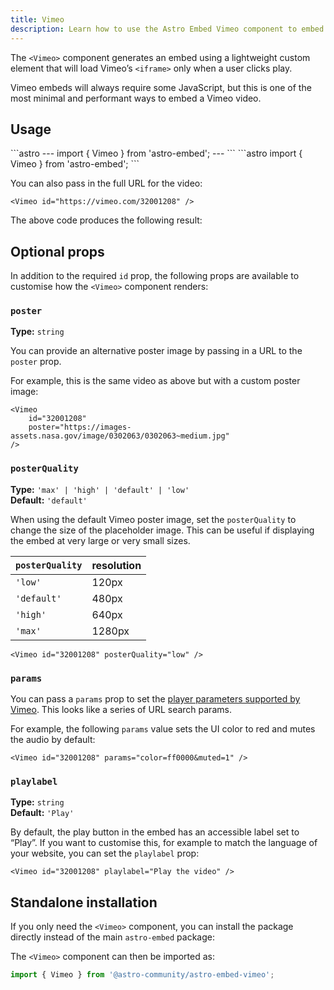 ```yaml
---
title: Vimeo
description: Learn how to use the Astro Embed Vimeo component to embed Vimeo videos in your website
---
```



The `<Vimeo>` component generates an embed using a lightweight custom element that will load Vimeo’s `<iframe>` only when a user clicks play.

Vimeo embeds will always require some JavaScript, but this is one of the most minimal and performant ways to embed a Vimeo video.

## Usage

<Tabs>
<TabItem label="Astro" icon="astro">
```astro
---
import { Vimeo } from 'astro-embed';
---

<Vimeo id="32001208" />
```
</TabItem>
<TabItem label="MDX" icon="seti:markdown">
```astro
import { Vimeo } from 'astro-embed';

<Vimeo id="32001208" />
```
</TabItem>
</Tabs>

You can also pass in the full URL for the video:

```astro
<Vimeo id="https://vimeo.com/32001208" />
```

The above code produces the following result:

<Vimeo id="32001208" />

## Optional props

In addition to the required `id` prop, the following props are available to customise how the `<Vimeo>` component renders:

### `poster`

**Type:** `string`

You can provide an alternative poster image by passing in a URL to the `poster` prop.

For example, this is the same video as above but with a custom poster image:

```astro
<Vimeo
	id="32001208"
	poster="https://images-assets.nasa.gov/image/0302063/0302063~medium.jpg"
/>
```

<Vimeo
	id="32001208"
	poster="https://images-assets.nasa.gov/image/0302063/0302063~medium.jpg"
/>

### `posterQuality`

**Type:** `'max' | 'high' | 'default' | 'low'`  
**Default:** `'default'`

When using the default Vimeo poster image, set the `posterQuality` to change the size of the placeholder image.
This can be useful if displaying the embed at very large or very small sizes.

| `posterQuality` | resolution |
| --------------- | ---------- |
| `'low'`         | 120px      |
| `'default'`     | 480px      |
| `'high'`        | 640px      |
| `'max'`         | 1280px     |

```astro
<Vimeo id="32001208" posterQuality="low" />
```

<Vimeo id="32001208" posterQuality="low" />

### `params`

You can pass a `params` prop to set the [player parameters supported by Vimeo](https://vimeo.zendesk.com/hc/en-us/articles/360001494447-Player-parameters-overview). This looks like a series of URL search params.

For example, the following `params` value sets the UI color to red and mutes the audio by default:

```astro
<Vimeo id="32001208" params="color=ff0000&muted=1" />
```

<Vimeo id="32001208" params="color=ff0000&muted=1" />

### `playlabel`

**Type:** `string`  
**Default:** `'Play'`

By default, the play button in the embed has an accessible label set to “Play”.
If you want to customise this, for example to match the language of your website, you can set the `playlabel` prop:

```astro
<Vimeo id="32001208" playlabel="Play the video" />
```

## Standalone installation

If you only need the `<Vimeo>` component, you can install the package directly instead of the main `astro-embed` package:


<PackageManagers pkg="@astro-community/astro-embed-vimeo" />

The `<Vimeo>` component can then be imported as:

```js
import { Vimeo } from '@astro-community/astro-embed-vimeo';
```
